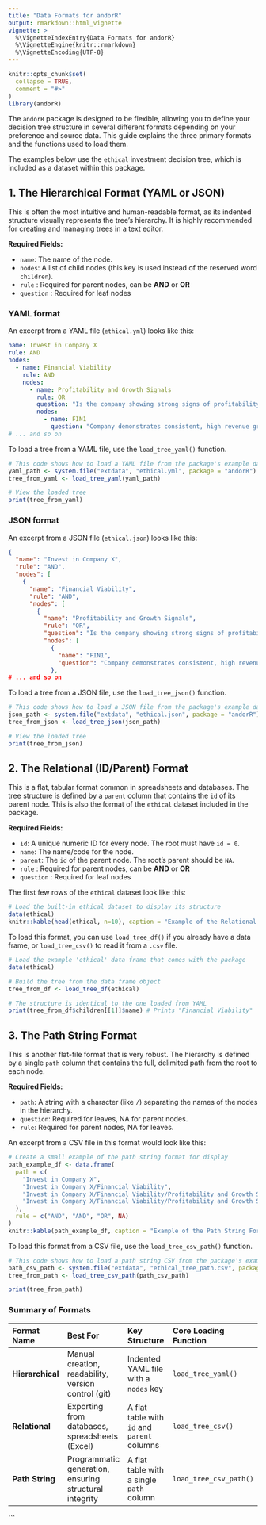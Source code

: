 ```yaml
---
title: "Data Formats for andorR"
output: rmarkdown::html_vignette
vignette: >
  %\VignetteIndexEntry{Data Formats for andorR}
  %\VignetteEngine{knitr::rmarkdown}
  %\VignetteEncoding{UTF-8}
---
```


```r
knitr::opts_chunk$set(
  collapse = TRUE,
  comment = "#>"
)
library(andorR)
```

The `andorR` package is designed to be flexible, allowing you to define your decision tree structure in several different formats depending on your preference and source data. This guide explains the three primary formats and the functions used to load them.

The examples below use the `ethical` investment decision tree, which is included as a dataset within this package.

## 1. The Hierarchical Format (YAML or JSON)

This is often the most intuitive and human-readable format, as its indented structure visually represents the tree's hierarchy. It is highly recommended for creating and managing trees in a text editor.

**Required Fields:**

* `name`: The name of the node.
* `nodes`: A list of child nodes (this key is used instead of the reserved word `children`).
* `rule` : Required for parent nodes, can be **AND** or **OR**
* `question` : Required for leaf nodes

### YAML format

An excerpt from a YAML file (`ethical.yml`) looks like this:

```yaml
name: Invest in Company X
rule: AND
nodes:
  - name: Financial Viability
    rule: AND
    nodes:
      - name: Profitability and Growth Signals
        rule: OR
        question: "Is the company showing strong signs of profitability?"
        nodes:
          - name: FIN1
            question: "Company demonstrates consistent, high revenue growth."
# ... and so on
```

To load a tree from a YAML file, use the `load_tree_yaml()` function.

```r
# This code shows how to load a YAML file from the package's example data
yaml_path <- system.file("extdata", "ethical.yml", package = "andorR")
tree_from_yaml <- load_tree_yaml(yaml_path)

# View the loaded tree
print(tree_from_yaml)
```

### JSON format

An excerpt from a JSON file (`ethical.json`) looks like this:

```json
{
  "name": "Invest in Company X",
  "rule": "AND",
  "nodes": [
    {
      "name": "Financial Viability",
      "rule": "AND",
      "nodes": [
        {
          "name": "Profitability and Growth Signals",
          "rule": "OR",
          "question": "Is the company showing strong signs of profitability?",
          "nodes": [
            {
              "name": "FIN1",
              "question": "Company demonstrates consistent, high revenue growth."
            },
# ... and so on
```

To load a tree from a JSON file, use the `load_tree_json()` function.

```r
# This code shows how to load a JSON file from the package's example data
json_path <- system.file("extdata", "ethical.json", package = "andorR")
tree_from_json <- load_tree_json(json_path)

# View the loaded tree
print(tree_from_json)
```

## 2. The Relational (ID/Parent) Format

This is a flat, tabular format common in spreadsheets and databases. The tree structure is defined by a `parent` column that contains the `id` of its parent node. This is also the format of the `ethical` dataset included in the package.

**Required Fields:**

* `id`: A unique numeric ID for every node. The root must have `id = 0`.
* `name`: The name/code for the node.
* `parent`: The `id` of the parent node. The root's parent should be `NA`.
* `rule` : Required for parent nodes, can be **AND** or **OR**
* `question` : Required for leaf nodes

The first few rows of the `ethical` dataset look like this:

```r
# Load the built-in ethical dataset to display its structure
data(ethical)
knitr::kable(head(ethical, n=10), caption = "Example of the Relational (ID/Parent) Format")
```

To load this format, you can use `load_tree_df()` if you already have a data frame, or `load_tree_csv()` to read it from a `.csv` file.

```r
# Load the example 'ethical' data frame that comes with the package
data(ethical)

# Build the tree from the data frame object
tree_from_df <- load_tree_df(ethical)

# The structure is identical to the one loaded from YAML
print(tree_from_df$children[[1]]$name) # Prints "Financial Viability"
```

## 3. The Path String Format

This is another flat-file format that is very robust. The hierarchy is defined by a single `path` column that contains the full, delimited path from the root to each node.

**Required Fields:**

* `path`: A string with a character (like `/`) separating the names of the nodes in the hierarchy.
* `question`: Required for leaves, NA for parent nodes. 
* `rule`: Required for parent nodes, NA for leaves.

An excerpt from a CSV file in this format would look like this:

```r
# Create a small example of the path string format for display
path_example_df <- data.frame(
  path = c(
    "Invest in Company X",
    "Invest in Company X/Financial Viability",
    "Invest in Company X/Financial Viability/Profitability and Growth Signals",
    "Invest in Company X/Financial Viability/Profitability and Growth Signals/FIN1"
  ),
  rule = c("AND", "AND", "OR", NA)
)
knitr::kable(path_example_df, caption = "Example of the Path String Format")
```

To load this format from a CSV file, use the `load_tree_csv_path()` function.

```r
# This code shows how to load a path string CSV from the package's example data
path_csv_path <- system.file("extdata", "ethical_tree_path.csv", package = "andorR")
tree_from_path <- load_tree_csv_path(path_csv_path)

print(tree_from_path)
```

### Summary of Formats

| Format Name | Best For | Key Structure | Core Loading Function |
| :--- | :--- | :--- | :--- |
| **Hierarchical** | Manual creation, readability, version control (git) | Indented YAML file with a `nodes` key | `load_tree_yaml()` |
| **Relational** | Exporting from databases, spreadsheets (Excel) | A flat table with `id` and `parent` columns | `load_tree_csv()` |
| **Path String** | Programmatic generation, ensuring structural integrity | A flat table with a single `path` column | `load_tree_csv_path()` |

```
